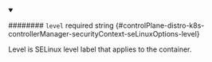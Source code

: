 
<details className="config-field" data-expandable="false" open>
<summary>

######## `level` <span className="config-field-required" data-required="false">required</span> <span className="config-field-type">string</span> <span className="config-field-default"></span> <span className="config-field-enum"></span> {#controlPlane-distro-k8s-controllerManager-securityContext-seLinuxOptions-level}

Level is SELinux level label that applies to the container.

</summary>



</details>
